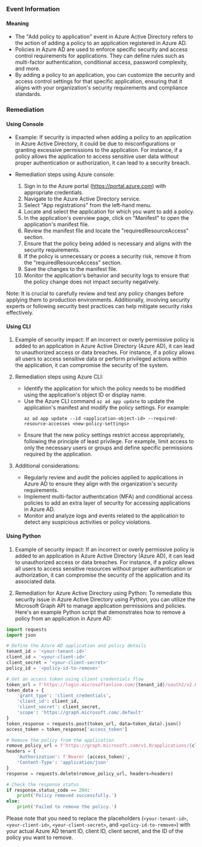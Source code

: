 
### Event Information

#### Meaning

- The "Add policy to application" event in Azure Active Directory refers to the action of adding a policy to an application registered in Azure AD.
- Policies in Azure AD are used to enforce specific security and access control requirements for applications. They can define rules such as multi-factor authentication, conditional access, password complexity, and more.
- By adding a policy to an application, you can customize the security and access control settings for that specific application, ensuring that it aligns with your organization's security requirements and compliance standards.

### Remediation

#### Using Console

- Example: If security is impacted when adding a policy to an application in Azure Active Directory, it could be due to misconfigurations or granting excessive permissions to the application. For instance, if a policy allows the application to access sensitive user data without proper authentication or authorization, it can lead to a security breach.

- Remediation steps using Azure console:
  1. Sign in to the Azure portal (https://portal.azure.com) with appropriate credentials.
  2. Navigate to the Azure Active Directory service.
  3. Select "App registrations" from the left-hand menu.
  4. Locate and select the application for which you want to add a policy.
  5. In the application's overview page, click on "Manifest" to open the application's manifest file.
  6. Review the manifest file and locate the "requiredResourceAccess" section.
  7. Ensure that the policy being added is necessary and aligns with the security requirements.
  8. If the policy is unnecessary or poses a security risk, remove it from the "requiredResourceAccess" section.
  9. Save the changes to the manifest file.
  10. Monitor the application's behavior and security logs to ensure that the policy change does not impact security negatively.

Note: It is crucial to carefully review and test any policy changes before applying them to production environments. Additionally, involving security experts or following security best practices can help mitigate security risks effectively.

#### Using CLI

1. Example of security impact: If an incorrect or overly permissive policy is added to an application in Azure Active Directory (Azure AD), it can lead to unauthorized access or data breaches. For instance, if a policy allows all users to access sensitive data or perform privileged actions within the application, it can compromise the security of the system.

2. Remediation steps using Azure CLI:
   - Identify the application for which the policy needs to be modified using the application's object ID or display name.
   - Use the Azure CLI command `az ad app update` to update the application's manifest and modify the policy settings. For example:
     ```
     az ad app update --id <application-object-id> --required-resource-accesses <new-policy-settings>
     ```
   - Ensure that the new policy settings restrict access appropriately, following the principle of least privilege. For example, limit access to only the necessary users or groups and define specific permissions required by the application.

3. Additional considerations:
   - Regularly review and audit the policies applied to applications in Azure AD to ensure they align with the organization's security requirements.
   - Implement multi-factor authentication (MFA) and conditional access policies to add an extra layer of security for accessing applications in Azure AD.
   - Monitor and analyze logs and events related to the application to detect any suspicious activities or policy violations.

#### Using Python

1. Example of security impact: If an incorrect or overly permissive policy is added to an application in Azure Active Directory (Azure AD), it can lead to unauthorized access or data breaches. For instance, if a policy allows all users to access sensitive resources without proper authentication or authorization, it can compromise the security of the application and its associated data.

2. Remediation for Azure Active Directory using Python: To remediate this security issue in Azure Active Directory using Python, you can utilize the Microsoft Graph API to manage application permissions and policies. Here's an example Python script that demonstrates how to remove a policy from an application in Azure AD:

```python
import requests
import json

# Define the Azure AD application and policy details
tenant_id = '<your-tenant-id>'
client_id = '<your-client-id>'
client_secret = '<your-client-secret>'
policy_id = '<policy-id-to-remove>'

# Get an access token using client credentials flow
token_url = f'https://login.microsoftonline.com/{tenant_id}/oauth2/v2.0/token'
token_data = {
    'grant_type': 'client_credentials',
    'client_id': client_id,
    'client_secret': client_secret,
    'scope': 'https://graph.microsoft.com/.default'
}
token_response = requests.post(token_url, data=token_data).json()
access_token = token_response['access_token']

# Remove the policy from the application
remove_policy_url = f'https://graph.microsoft.com/v1.0/applications/{client_id}/policies/{policy_id}'
headers = {
    'Authorization': f'Bearer {access_token}',
    'Content-Type': 'application/json'
}
response = requests.delete(remove_policy_url, headers=headers)

# Check the response status
if response.status_code == 204:
    print('Policy removed successfully.')
else:
    print('Failed to remove the policy.')
```

Please note that you need to replace the placeholders (`<your-tenant-id>`, `<your-client-id>`, `<your-client-secret>`, and `<policy-id-to-remove>`) with your actual Azure AD tenant ID, client ID, client secret, and the ID of the policy you want to remove.

